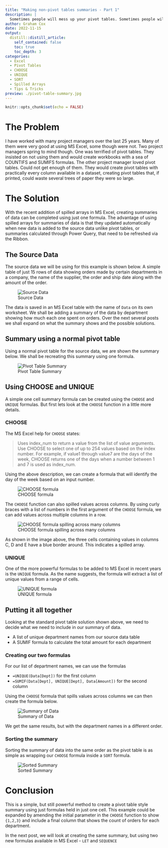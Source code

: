 ```yaml
---
title: "Making non-pivot tables summaries - Part 1"
description: |
  Sometimes people will mess up your pivot tables. Sometimes people will be terrified of pivot tables.
author: Graham Cox
date: 2022-11-15
output:
  distill::distill_article:
    self_contained: false
    toc: true
    toc_depth: 3
categories:
  - Excel
  - Pivot Tables
  - CHOOSE
  - UNIQUE
  - SORT
  - Spilled Arrays
  - Tips & Tricks
preview: ./pivot-table-summary.jpg
---
```



```r
knitr::opts_chunk$set(echo = FALSE)
```

```{=html}
<style>
d-article li {
margin-bottom: 2px
}

d-article code {
color: #595959;
font-size: 70%
}

</style>
```

# The Problem

I have worked with many project managers over the last 25 years. Many of them were very good at using MS Excel, some though were not. Two project managers spring to mind though. One was terrified of pivot tables. They insisted on not using them and would create workbooks with a sea of COUNTIFS and SUMIFS formulas. The other project manager loved pivot tables. Could not get enough of them. They would create pivot tables with practically every column available in a dataset, creating pivot tables that, if printed, could waste several trees of paper they were so large.

# The Solution

With the recent addition of spilled arrays in MS Excel, creating summaries of data can be completed using just one formula. The advantage of using spilled arrays for summaries of data is that they updated automatically when new data is added to the source data unlike pivot tables, or summaries calculated through Power Query, that need to be refreshed via the Ribbon.

## The Source Data

The source data we will be using for this example is shown below. A simple table of just 15 rows of data showing orders made by certain departments in a company, the name of the supplier, the order and ship date along with the amount of the order.

![Source Data](source-data.jpg)

The data is saved in an MS Excel table with the name of `Data` on its own worksheet. We shall be adding a summary of the data by department showing how much each one spent on orders. Over the next several posts we shall expand on what the summary shows and the possible solutions.

## Summary using a normal pivot table

Using a normal pivot table for the source data, we are shown the summary below. We shall be recreating this summary using one formula.

![Pivot Table Summary](pivot-table-summary.jpg)

## Using CHOOSE and UNIQUE

A simple one cell summary formula can be created using the `CHOOSE` and `UNIQUE` formulas. But first lets look at the `CHOOSE` function in a little more details.

### CHOOSE

The MS Excel help for `CHOOSE` states: 

> Uses index_num to return a value from the list of value arguments. Use CHOOSE to select one of up to 254 values based on the index number. For example, if value1 through value7 are the days of the week, CHOOSE returns one of the days when a number between 1 and 7 is used as index_num.


Using the above description, we can create a formula that will identify the day of the week based on an input number.


![CHOOSE formula](choose-example.jpg)


The `CHOOSE` function can also spilled values across columns. By using curly braces with a list of numbers in the first argument of the `CHOOSE` formula, we can add values across multiple columns in a row.

![CHOOSE formula spilling across many columns](choose-spilled.jpg)

As shown in the image above, the three cells containing values in columns C, D and E have a blue border around. This indicates a spilled array.

### UNIQUE

One of the more powerful formulas to be added to MS Excel in recent years is the `UNIQUE` formula. As the name suggests, the formula will extract a list of unique values from a range of cells. 

![UNIQUE formula](unique.jpg)

## Putting it all together

Looking at the standard pivot table solution shown above, we need to decide what we need to include in our summary of data.

- A list of unique department names from our source data table
- A SUMIF formula to calculate the total amount for each department

### Creating our two formulas

For our list of department names, we can use the formulas

- `=UNIQUE(Data[Dept])` for the first column
- `=SUMIF(Data[Dept], UNIQUE[Dept], Data[Amount])` for the second column

Using the `CHOOSE` formula that spills values across columns we can then create the formula below.

![Summary of Data](choose-summary.jpg)

We get the same results, but with the department names in a different order.

### Sorting the summary

Sorting the summary of data into the same order as the pivot table is as simple as wrapping our `CHOOSE` formula inside a `SORT` formula.

![Sorted Summary](sorted-choose.jpg)

# Conclusion

This is a simple, but still powerful method to create a pivot table style summary using just formulas held in just one cell. This example could be expanded by amending the initial parameter in the `CHOOSE` function to show `{1,2,3}` and include a final column that shows the count of orders for each department.

In the next post, we will look at creating the same summary, but using two new formulas available in MS Excel - `LET` and `SEQUENCE`



